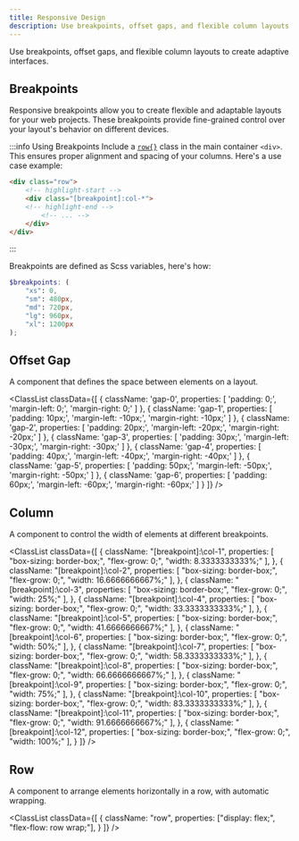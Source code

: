 ```yaml
---
title: Responsive Design
description: Use breakpoints, offset gaps, and flexible column layouts to create adaptive interfaces.
---
```



Use breakpoints, offset gaps, and flexible column layouts to create adaptive interfaces.

## Breakpoints

Responsive breakpoints allow you to create flexible and adaptable layouts for your web projects. These breakpoints provide fine-grained control over your layout's behavior on different devices.

:::info Using Breakpoints
Include a [`row{}`](#row) class in the main container `<div>`. This ensures proper alignment and spacing of your columns. Here's a use case example:

```html
<div class="row">
    <!-- highlight-start -->
    <div class="[breakpoint]:col-*">
    <!-- highlight-end -->
        <!-- ... -->
    </div>
</div>
```
:::

Breakpoints are defined as Scss variables, here's how:

```scss
$breakpoints: (
    "xs": 0,
    "sm": 480px,
    "md": 720px,
    "lg": 960px,
    "xl": 1200px
);
```

## Offset Gap

A component that defines the space between elements on a layout.

<ClassList
  classData={[
    {
      className: 'gap-0',
      properties: [
        'padding: 0;',
        'margin-left: 0;',
        'margin-right: 0;'
      ]
    },
    {
      className: 'gap-1',
      properties: [
        'padding: 10px;',
        'margin-left: -10px;',
        'margin-right: -10px;'
      ]
    },
    {
      className: 'gap-2',
      properties: [
        'padding: 20px;',
        'margin-left: -20px;',
        'margin-right: -20px;'
      ]
    },
    {
      className: 'gap-3',
      properties: [
        'padding: 30px;',
        'margin-left: -30px;',
        'margin-right: -30px;'
      ]
    },
    {
      className: 'gap-4',
      properties: [
        'padding: 40px;',
        'margin-left: -40px;',
        'margin-right: -40px;'
      ]
    },
    {
      className: 'gap-5',
      properties: [
        'padding: 50px;',
        'margin-left: -50px;',
        'margin-right: -50px;'
      ]
    },
    {
      className: 'gap-6',
      properties: [
        'padding: 60px;',
        'margin-left: -60px;',
        'margin-right: -60px;'
      ]
    }
  ]}
/>

## Column

A component to control the width of elements at different breakpoints.

<ClassList
  classData={[
    {
      className: "[breakpoint]:\col-1",
      properties: [
        "box-sizing: border-box;",
        "flex-grow: 0;",
        "width: 8.3333333333%;"
      ],
    },
    {
      className: "[breakpoint]:\col-2",
      properties: [
        "box-sizing: border-box;",
        "flex-grow: 0;",
        "width: 16.6666666667%;"
      ],
    },
    {
      className: "[breakpoint]:\col-3",
      properties: [
        "box-sizing: border-box;",
        "flex-grow: 0;",
        "width: 25%;"
      ],
    },
    {
      className: "[breakpoint]:\col-4",
      properties: [
        "box-sizing: border-box;",
        "flex-grow: 0;",
        "width: 33.3333333333%;"
      ],
    },
    {
      className: "[breakpoint]:\col-5",
      properties: [
        "box-sizing: border-box;",
        "flex-grow: 0;",
        "width: 41.6666666667%;"
      ],
    },
    {
      className: "[breakpoint]:\col-6",
      properties: [
        "box-sizing: border-box;",
        "flex-grow: 0;",
        "width: 50%;"
      ],
    },
    {
      className: "[breakpoint]:\col-7",
      properties: [
        "box-sizing: border-box;",
        "flex-grow: 0;",
        "width: 58.3333333333%;"
      ],
    },
    {
      className: "[breakpoint]:\col-8",
      properties: [
        "box-sizing: border-box;",
        "flex-grow: 0;",
        "width: 66.6666666667%;"
      ],
    },
    {
      className: "[breakpoint]:\col-9",
      properties: [
        "box-sizing: border-box;",
        "flex-grow: 0;",
        "width: 75%;"
      ],
    },
    {
      className: "[breakpoint]:\col-10",
      properties: [
        "box-sizing: border-box;",
        "flex-grow: 0;",
        "width: 83.3333333333%;"
      ],
    },
    {
      className: "[breakpoint]:\col-11",
      properties: [
        "box-sizing: border-box;",
        "flex-grow: 0;",
        "width: 91.6666666667%;"
      ],
    },
    {
      className: "[breakpoint]:\col-12",
      properties: [
        "box-sizing: border-box;",
        "flex-grow: 0;",
        "width: 100%;"
      ],
    }
  ]}
/>

## Row

A component to arrange elements horizontally in a row, with automatic wrapping.

<ClassList
  classData={[
    {
      className: "row",
      properties: ["display: flex;", "flex-flow: row wrap;"],
    }
  ]}
/>
